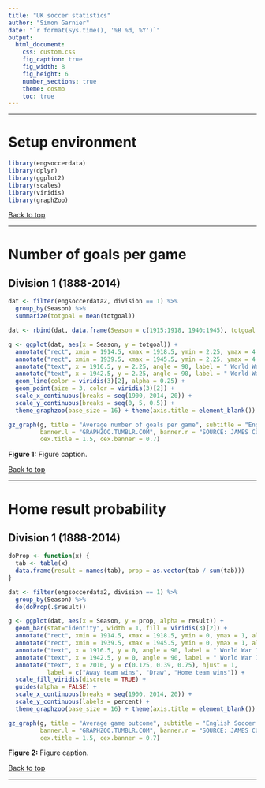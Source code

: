```yaml
---
title: "UK soccer statistics"
author: "Simon Garnier"
date: "`r format(Sys.time(), '%B %d, %Y')`"
output:
  html_document:
    css: custom.css
    fig_caption: true
    fig_width: 8
    fig_height: 6
    number_sections: true
    theme: cosmo
    toc: true
---
```


--- 

# Setup environment

```r
library(engsoccerdata)
library(dplyr)
library(ggplot2)
library(scales)
library(viridis)
library(graphZoo)
```

[Back to top]("#")

---

# Number of goals per game

## Division 1 (1888-2014)

```r
dat <- filter(engsoccerdata2, division == 1) %>%
  group_by(Season) %>%
  summarize(totgoal = mean(totgoal))

dat <- rbind(dat, data.frame(Season = c(1915:1918, 1940:1945), totgoal = NA))

g <- ggplot(dat, aes(x = Season, y = totgoal)) + 
  annotate("rect", xmin = 1914.5, xmax = 1918.5, ymin = 2.25, ymax = 4.75, alpha = 0.3) +
  annotate("rect", xmin = 1939.5, xmax = 1945.5, ymin = 2.25, ymax = 4.75, alpha = 0.3) +
  annotate("text", x = 1916.5, y = 2.25, angle = 90, label = " World War I", size = 4, hjust = 0, alpha = 0.5) + 
  annotate("text", x = 1942.5, y = 2.25, angle = 90, label = " World War II", size = 4, hjust = 0, alpha = 0.5) + 
  geom_line(color = viridis(3)[2], alpha = 0.25) +
  geom_point(size = 3, color = viridis(3)[2]) + 
  scale_x_continuous(breaks = seq(1900, 2014, 20)) +
  scale_y_continuous(breaks = seq(0, 5, 0.5)) +
  theme_graphzoo(base_size = 16) + theme(axis.title = element_blank())

gz_graph(g, title = "Average number of goals per game", subtitle = "English Soccer Division 1 (1888-2014)",
         banner.l = "GRAPHZOO.TUMBLR.COM", banner.r = "SOURCE: JAMES CURLEY",
         cex.title = 1.5, cex.banner = 0.7)

```
<p class="caption">**Figure 1:** Figure caption.</p>

[Back to top]("#")

---

# Home result probability

## Division 1 (1888-2014)

```r
doProp <- function(x) {
  tab <- table(x)
  data.frame(result = names(tab), prop = as.vector(tab / sum(tab)))
}

dat <- filter(engsoccerdata2, division == 1) %>%
  group_by(Season) %>%
  do(doProp(.$result))

g <- ggplot(dat, aes(x = Season, y = prop, alpha = result)) + 
  geom_bar(stat="identity", width = 1, fill = viridis(3)[2]) + 
  annotate("rect", xmin = 1914.5, xmax = 1918.5, ymin = 0, ymax = 1, alpha = 0.3) +
  annotate("rect", xmin = 1939.5, xmax = 1945.5, ymin = 0, ymax = 1, alpha = 0.3) +
  annotate("text", x = 1916.5, y = 0, angle = 90, label = " World War I", size = 4, hjust = 0, alpha = 0.5) + 
  annotate("text", x = 1942.5, y = 0, angle = 90, label = " World War II", size = 4, hjust = 0, alpha = 0.5) + 
  annotate("text", x = 2010, y = c(0.125, 0.39, 0.75), hjust = 1,
           label = c("Away team wins", "Draw", "Home team wins")) + 
  scale_fill_viridis(discrete = TRUE) + 
  guides(alpha = FALSE) +
  scale_x_continuous(breaks = seq(1900, 2014, 20)) +
  scale_y_continuous(labels = percent) +
  theme_graphzoo(base_size = 16) + theme(axis.title = element_blank())

gz_graph(g, title = "Average game outcome", subtitle = "English Soccer Division 1 (1888-2014)",
         banner.l = "GRAPHZOO.TUMBLR.COM", banner.r = "SOURCE: JAMES CURLEY",
         cex.title = 1.5, cex.banner = 0.7)

```
<p class="caption">**Figure 2:** Figure caption.</p>

[Back to top]("#")

---
